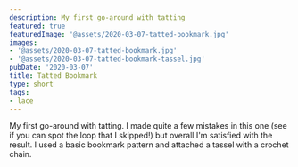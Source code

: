 ```yaml
---
description: My first go-around with tatting
featured: true
featuredImage: '@assets/2020-03-07-tatted-bookmark.jpg'
images:
- '@assets/2020-03-07-tatted-bookmark.jpg'
- '@assets/2020-03-07-tatted-bookmark-tassel.jpg'
pubDate: '2020-03-07'
title: Tatted Bookmark
type: short
tags:
- lace
---
```

My first go-around with tatting. I made quite a few mistakes in this one (see if you can spot the loop that I skipped!) but overall I'm satisfied with the result. I used a basic bookmark pattern and attached a tassel with a crochet chain.